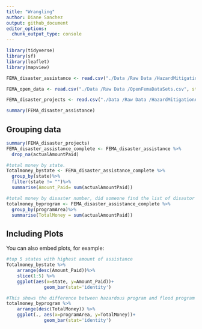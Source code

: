 ```yaml
---
title: "Wrangling"
author: Diane Sanchez 
output: github_document
editor_options: 
  chunk_output_type: console
---
```


```r
library(tidyverse)
library(sf)
library(leaflet)
library(mapview)

FEMA_disaster_assistance <- read.csv("./Data /Raw Data /HazardMitigationAssistanceMitigatedProperties.csv", stringsAsFactors = TRUE)

FEMA_open_data <- read.csv("./Data /Raw Data /OpenFemaDataSets.csv", stringsAsFactors = TRUE)

FEMA_disaster_projects <- read.csv("./Data /Raw Data /HazardMitigationAssistanceProjects.csv", stringsAsFactors = TRUE)

summary(FEMA_disaster_assistance)

```

## Grouping data

```r
summary(FEMA_disaster_projects)
FEMA_disaster_assistance_complete <- FEMA_disaster_assistance %>%
  drop_na(actualAmountPaid)

#total money by state.
Totalmoney_bystate <- FEMA_disaster_assistance_complete %>%
  group_by(state)%>%
  filter(state != "")%>%
  summarise(Amount_Paid= sum(actualAmountPaid))

#total money by disaster number, did someone find the list of disastor numbers?
totalmoney_byprogram <- FEMA_disaster_assistance_complete %>%
  group_by(programArea)%>%
  summarise(TotalMoney = sum(actualAmountPaid))


```

## Including Plots

You can also embed plots, for example:

```r

#top 5 states with highest amount of assistance 
Totalmoney_bystate %>% 
    arrange(desc(Amount_Paid))%>%
    slice(1:5) %>%
    ggplot(aes(x=state, y=Amount_Paid))+
              geom_bar(stat='identity')

#This shows the difference between hazardous program and flood program in dollar amounts.  
totalmoney_byprogram %>% 
    arrange(desc(TotalMoney)) %>%
    ggplot(., aes(x=programArea, y=TotalMoney))+
              geom_bar(stat='identity')
  
```


